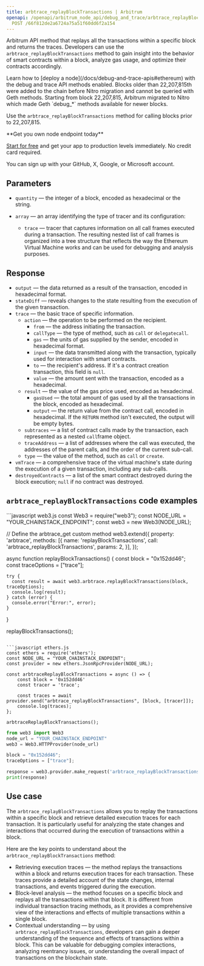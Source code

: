 ---
title: arbtrace_replayBlockTransactions | Arbitrum
openapi: /openapi/arbitrum_node_api/debug_and_trace/arbtrace_replayBlockTransactions.json
  POST /66f812de2a6724a75a51f60dd6f2a154
---

Arbitrum API method that replays all the transactions within a specific block and returns the traces. Developers can use the `arbtrace_replayBlockTransactions` method to gain insight into the behavior of smart contracts within a block, analyze gas usage, and optimize their contracts accordingly.

<Note>
Learn how to [deploy a node](/docs/debug-and-trace-apis#ethereum) with the debug and trace API methods enabled.
</Note>

<Warning>
Blocks older than 22,207,815th were added to the chain before Nitro migration and cannot be queried with Geth methods. Starting from block 22,207,815, Arbitrum migrated to Nitro which made Geth `debug_*` methods available for newer blocks.

Use the `arbtrace_replayBlockTransactions` method for calling blocks prior to 22,207,815.
</Warning>

<Check>
**Get you own node endpoint today**

[Start for free](https://console.chainstack.com/) and get your app to production levels immediately. No credit card required.

You can sign up with your GitHub, X, Google, or Microsoft account.
</Check>


## Parameters

* `quantity` — the integer of a block, encoded as hexadecimal or the string.
* `array` — an array identifying the type of tracer and its configuration:

  + `trace` — tracer that captures information on all call frames executed during a transaction. The resulting nested list of call frames is organized into a tree structure that reflects the way the Ethereum Virtual Machine works and can be used for debugging and analysis purposes.

## Response

* `output` — the data returned as a result of the transaction, encoded in hexadecimal format.
* `stateDiff` — reveals changes to the state resulting from the execution of the given transaction.
* `trace` — the basic trace of specific information.
  + `action` — the operation to be performed on the recipient.
    - `from` — the address initiating the transaction.
    - `callType` — the type of method, such as `call` or `delegatecall`.
    - `gas` — the units of gas supplied by the sender, encoded in hexadecimal format.
    - `input` — the data transmitted along with the transaction, typically used for interaction with smart contracts.
    - `to` — the recipient's address. If it's a contract creation transaction, this field is `null`.
    - `value` — the amount sent with the transaction, encoded as a hexadecimal.
  + `result` — the value of the gas price used, encoded as hexadecimal.
    - `gasUsed` — the total amount of gas used by all the transactions in the block, encoded as hexadecimal.
    - `output` — the return value from the contract call, encoded in hexadecimal. If the `RETURN` method isn't executed, the output will be empty bytes.
  + `subtraces` — a list of contract calls made by the transaction, each represented as a nested `call`frame object.
  + `traceAddress` — a list of addresses where the call was executed, the addresses of the parent calls, and the order of the current sub-call.
  + `type` — the value of the method, such as `call` or `create`.
* `vmTrace` — a comprehensive trace of the virtual machine's state during the execution of a given transaction, including any sub-calls.
* `destroyedContracts` — a list of the smart contract destroyed during the block execution; `null` if no contract was destroyed.

## `arbtrace_replayBlockTransactions` code examples

<CodeGroup>
```javascript web3.js
const Web3 = require("web3");
const NODE_URL = "YOUR_CHAINSTACK_ENDPOINT";
const web3 = new Web3(NODE_URL);

// Define the arbtrace_get custom method
web3.extend({
    property: 'arbtrace',
    methods: [{
      name: 'replayBlockTransactions',
      call: 'arbtrace_replayBlockTransactions',
      params: 2,
    }],
  });
  
  async function replayBlockTransactions() {
    const block = "0x152dd46";
    const traceOptions = ["trace"];
  
    try {
      const result = await web3.arbtrace.replayBlockTransactions(block, traceOptions);
      console.log(result);
    } catch (error) {
      console.error("Error:", error);
    }
  }
  
  replayBlockTransactions();
```

```javascript ethers.js
const ethers = require('ethers');
const NODE_URL = "YOUR_CHAINSTACK_ENDPOINT";
const provider = new ethers.JsonRpcProvider(NODE_URL);

const arbtraceReplayBlockTransactions = async () => {
    const block = '0x152dd46'
    const tracer = 'trace';

    const traces = await provider.send("arbtrace_replayBlockTransactions", [block, [tracer]]);
    console.log(traces);
};

arbtraceReplayBlockTransactions();
```

```python web3.py
from web3 import Web3  
node_url = "YOUR_CHAINSTACK_ENDPOINT" 
web3 = Web3.HTTPProvider(node_url)

block = "0x152dd46";
traceOptions = ["trace"];

response = web3.provider.make_request('arbtrace_replayBlockTransactions', [transactionHash, traceOptions])
print(response)
```
</CodeGroup>


## Use case

The `arbtrace_replayBlockTransactions` allows you to replay the transactions within a specific block and retrieve detailed execution traces for each transaction. It is particularly useful for analyzing the state changes and interactions that occurred during the execution of transactions within a block.

Here are the key points to understand about the `arbtrace_replayBlockTransactions` method:

* Retrieving execution traces — the method replays the transactions within a block and returns execution traces for each transaction. These traces provide a detailed account of the state changes, internal transactions, and events triggered during the execution.
* Block-level analysis — the method focuses on a specific block and replays all the transactions within that block. It is different from individual transaction tracing methods, as it provides a comprehensive view of the interactions and effects of multiple transactions within a single block.
* Contextual understanding — by using `arbtrace_replayBlockTransactions`, developers can gain a deeper understanding of the sequence and effects of transactions within a block. This can be valuable for debugging complex interactions, analyzing reentrancy issues, or understanding the overall impact of transactions on the blockchain state.
